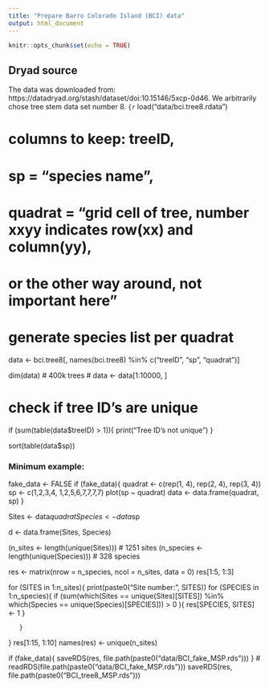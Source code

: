 ```yaml
---
title: "Prepare Barro Colorado Island (BCI) data"
output: html_document
---
```


```r
knitr::opts_chunk$set(echo = TRUE)
```

## Dryad source

The data was downloaded from: https://datadryad.org/stash/dataset/doi:10.15146/5xcp-0d46. We arbitrarily chose tree stem data set number 8. 
```{r 
```
load("data/bci.tree8.rdata")

# columns to keep: treeID, 
# sp = "species name", 
# quadrat = "grid cell of tree, number xxyy indicates row(xx) and column(yy), 
# or the other way around, not important here" 

# generate species list per quadrat 
data <- bci.tree8[, names(bci.tree8) %in% c("treeID", "sp", "quadrat")]




dim(data) # 400k trees 
# data <- data[1:10000, ]

# check if tree ID's are unique
if (sum(table(data$treeID) > 1)){
  print("Tree ID's not unique")
}

sort(table(data$sp))

### Minimum example:
fake_data <- FALSE
if (fake_data){
  quadrat <- c(rep(1, 4), rep(2, 4), rep(3, 4))
  sp <- c(1,2,3,4, 1,2,5,6,7,7,7,7)
  plot(sp ~ quadrat)
  data <- data.frame(quadrat, sp)
}


Sites <- data$quadrat
Species <- data$sp

d <- data.frame(Sites, Species)

(n_sites <- length(unique(Sites))) # 1251 sites 
(n_species <- length(unique(Species))) # 328 species 

res <- matrix(nrow = n_species, ncol = n_sites, data = 0)
res[1:5, 1:3]

for (SITES in 1:n_sites){
  print(paste0("Site number: ", SITES))
  for (SPECIES in 1:n_species){
    if (sum(which(Sites == unique(Sites)[SITES]) %in% which(Species == unique(Species)[SPECIES])) > 0 ){
      res[SPECIES, SITES] <- 1
    }
 
       }
}
res[1:15, 1:10]
names(res) <- unique(n_sites)
 
if (fake_data){
  saveRDS(res, file.path(paste0("data/BCI_fake_MSP.rds")))
}
# readRDS(file.path(paste0("data/BCI_fake_MSP.rds")))
saveRDS(res, file.path(paste0("BCI_tree8_MSP.rds")))
